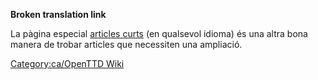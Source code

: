 '''Broken translation link'''{{en/-}}{{en/Bilingual box| Ca
| Aquesta és una llista d''''articles que necessiten ser ampliat'''. Si us plau, remeteu a l'article per a més informació.<br/>Els articles amb les plantilles {{s|Ampliar/Ca}}, {{s|Esborrany/Ca}} i {{s|Incomplet/Ca}} són incorporats automàticament aquí.
| ''This is a list of '''articles that need to be expanded'''. Please refer to the article for more information.''<br/>''Articles with {{s|Ampliar/Ca}}, {{s|Esborrany/Ca}} and {{s|Incomplet/Ca}} templates automatically go here.''}}


La pàgina especial [[Main/en/Special:Shortpages|articles curts]] (en qualsevol idioma) és una altra bona manera de trobar articles que necessiten una ampliació.


[[Category:ca/OpenTTD Wiki]]